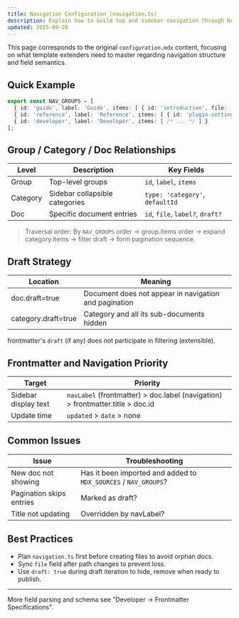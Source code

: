 ```yaml
---
title: Navigation Configuration (navigation.ts)
description: Explain how to build top and sidebar navigation through NAV_GROUPS and categories, control drafts and pagination order.
updated: 2025-09-28
---
```


This page corresponds to the original `configuration.mdx` content, focusing on what template extenders need to master regarding navigation structure and field semantics.

## Quick Example

```ts
export const NAV_GROUPS = [
  { id: 'guide', label: 'Guide', items: [ { id: 'introduction', file: 'en/guide/introduction.mdx' } ] },
  { id: 'reference', label: 'Reference', items: [ { id: 'plugin-settings', file: 'en/reference/plugin-settings.mdx', draft: true } ] },
  { id: 'developer', label: 'Developer', items: [ /* ... */ ] }
];
```

## Group / Category / Doc Relationships

| Level | Description | Key Fields |
| ---- | ---- | ---- |
| Group | Top-level groups | `id`, `label`, `items` |
| Category | Sidebar collapsible categories | `type: 'category'`, `defaultId` |
| Doc | Specific document entries | `id`, `file`, `label?`, `draft?` |

> Traversal order: By `NAV_GROUPS` order → group.items order → expand category.items → filter draft → form pagination sequence.

## Draft Strategy

| Location | Meaning |
| ---- | ---- |
| doc.draft=true | Document does not appear in navigation and pagination |
| category.draft=true | Category and all its sub-documents hidden |

frontmatter's `draft` (if any) does not participate in filtering (extensible).

## Frontmatter and Navigation Priority

| Target | Priority |
| ---- | ---- |
| Sidebar display text | `navLabel` (frontmatter) > doc.label (navigation) > frontmatter.title > doc.id |
| Update time | `updated` > `date` > none |

## Common Issues

| Issue | Troubleshooting |
| ---- | ---- |
| New doc not showing | Has it been imported and added to `MDX_SOURCES` / `NAV_GROUPS`? |
| Pagination skips entries | Marked as draft? |
| Title not updating | Overridden by navLabel? |

## Best Practices

- Plan `navigation.ts` first before creating files to avoid orphan docs.
- Sync `file` field after path changes to prevent loss.
- Use `draft: true` during draft iteration to hide, remove when ready to publish.

---
More field parsing and schema see "Developer → Frontmatter Specifications".
